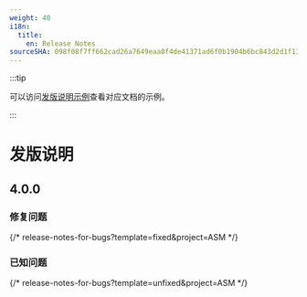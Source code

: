 ```yaml
---
weight: 40
i18n:
  title:
    en: Release Notes
sourceSHA: 098f08f7ff662cad26a7649eaa0f4de41371ad6f0b1904b6bc843d2d1f13594d
---
```


:::tip

可以访问[发版说明示例](https://product-doc-guide.alauda.cn/template/release_notes/example.html)查看对应文档的示例。

:::

# 发版说明

## 4.0.0

### **修复问题**

{/* release-notes-for-bugs?template=fixed&project=ASM */}

### **已知问题**

{/* release-notes-for-bugs?template=unfixed&project=ASM */}
